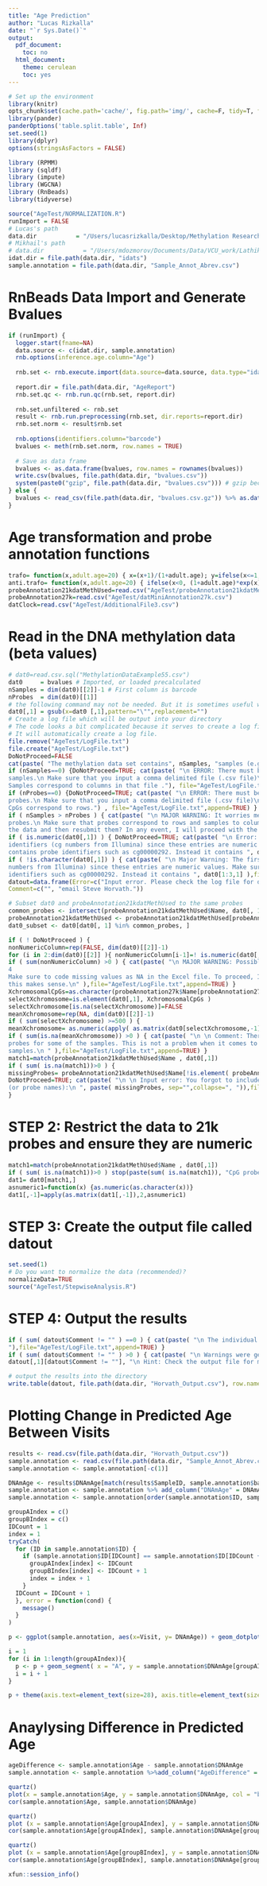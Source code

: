 ```yaml
---
title: "Age Prediction"
author: "Lucas Rizkalla"
date: "`r Sys.Date()`"
output:
  pdf_document:
    toc: no
  html_document:
    theme: cerulean
    toc: yes
---
```


```r
# Set up the environment
library(knitr)
opts_chunk$set(cache.path='cache/', fig.path='img/', cache=F, tidy=T, fig.keep='high', echo=F, dpi=100, warnings=F, message=F, comment=NA, warning=F, results='as.is', fig.width = 10, fig.height = 6) # out.width=700, 
library(pander)
panderOptions('table.split.table', Inf)
set.seed(1)
library(dplyr)
options(stringsAsFactors = FALSE)
```

```r
library (RPMM)
library (sqldf)
library (impute)
library (WGCNA)
library (RnBeads)
library(tidyverse)
```

```r
source("AgeTest/NORMALIZATION.R")
runImport = FALSE
# Lucas's path
data.dir           = "/Users/lucasrizkalla/Desktop/Methylation Research-VCU/Methylation850K/data"
# Mikhail's path
# data.dir           = "/Users/mdozmorov/Documents/Data/VCU_work/Lathika"
idat.dir = file.path(data.dir, "idats")
sample.annotation = file.path(data.dir, "Sample_Annot_Abrev.csv")
```

# RnBeads Data Import and Generate Bvalues 
```r
if (runImport) {
  logger.start(fname=NA)
  data.source <- c(idat.dir, sample.annotation)
  rnb.options(inference.age.column="Age")
  
  rnb.set <- rnb.execute.import(data.source=data.source, data.type="idat.dir")
  
  report.dir = file.path(data.dir, "AgeReport")
  rnb.set.qc <- rnb.run.qc(rnb.set, report.dir)
  
  rnb.set.unfiltered <- rnb.set
  result <- rnb.run.preprocessing(rnb.set, dir.reports=report.dir)
  rnb.set.norm <- result$rnb.set
  
  rnb.options(identifiers.column="barcode")
  bvalues <- meth(rnb.set.norm, row.names = TRUE)
  
  # Save as data frame
  bvalues <- as.data.frame(bvalues, row.names = rownames(bvalues))
  write.csv(bvalues, file.path(data.dir, "bvalues.csv"))
  system(paste0("gzip", file.path(data.dir, "bvalues.csv"))) # gzip because the file is large
} else {
  bvalues <- read_csv(file.path(data.dir, "bvalues.csv.gz")) %>% as.data.frame()
}
```

# Age transformation and probe annotation functions

```r
trafo= function(x,adult.age=20) { x=(x+1)/(1+adult.age); y=ifelse(x<=1, log( x),x-1);y }
anti.trafo= function(x,adult.age=20) { ifelse(x<0, (1+adult.age)*exp(x)-1, (1+adult.age)*x+adult.age) }
probeAnnotation21kdatMethUsed=read.csv("AgeTest/probeAnnotation21kdatMethUsed.csv")
probeAnnotation27k=read.csv("AgeTest/datMiniAnnotation27k.csv")
datClock=read.csv("AgeTest/AdditionalFile3.csv")
```

# Read in the DNA methylation data (beta values)

```r
# dat0=read.csv.sql("MethylationDataExample55.csv")
dat0     = bvalues # Imported, or loaded precalculated
nSamples = dim(dat0)[[2]]-1 # First column is barcode
nProbes  = dim(dat0)[[1]]
# the following command may not be needed. But it is sometimes useful when you use read.csv.sql
dat0[,1] = gsub(x=dat0 [,1],pattern="\"",replacement="")
# Create a log file which will be output into your directory
# The code looks a bit complicated because it serves to create a log file (for error checks etc).
# It will automatically create a log file.
file.remove("AgeTest/LogFile.txt")
file.create("AgeTest/LogFile.txt")
DoNotProceed=FALSE
cat(paste( "The methylation data set contains", nSamples, "samples (e.g. arrays) and ", nProbes, " probes."),file="AgeTest/LogFile.txt")
if (nSamples==0) {DoNotProceed=TRUE; cat(paste( "\n ERROR: There must be a data input error since there seem to be no
samples.\n Make sure that you input a comma delimited file (.csv file)\n that can be read using the R command read.csv.sql .
Samples correspond to columns in that file ."), file="AgeTest/LogFile.txt",append=TRUE) }
if (nProbes==0) {DoNotProceed=TRUE; cat(paste( "\n ERROR: There must be a data input error since there seem to be zero
probes.\n Make sure that you input a comma delimited file (.csv file)\n that can be read using the R command read.csv.sql
CpGs correspond to rows.") , file="AgeTest/LogFile.txt",append=TRUE) }
if ( nSamples > nProbes ) { cat(paste( "\n MAJOR WARNING: It worries me a lot that there are more samples than CpG
probes.\n Make sure that probes correspond to rows and samples to columns.\n I wonder whether you want to first transpose
the data and then resubmit them? In any event, I will proceed with the analysis."),file="AgeTest/LogFile.txt",append=TRUE) }
if ( is.numeric(dat0[,1]) ) { DoNotProceed=TRUE; cat(paste( "\n Error: The first column does not seem to contain probe
identifiers (cg numbers from Illumina) since these entries are numeric values. Make sure that the first column of the file
contains probe identifiers such as cg00000292. Instead it contains ", dat0[1:3,1] ),file="AgeTest/LogFile.txt",append=TRUE) }
if ( !is.character(dat0[,1]) ) { cat(paste( "\n Major Warning: The first column does not seem to contain probe identifiers (cg
numbers from Illumina) since these entries are numeric values. Make sure that the first column of the file contains CpG probe
identifiers such as cg00000292. Instead it contains ", dat0[1:3,1] ),file="AgeTest/LogFile.txt",append=TRUE) }
datout=data.frame(Error=c("Input error. Please check the log file for details","Please read the instructions carefully."),
Comment=c("", "email Steve Horvath."))

# Subset dat0 and probeAnnotation21kdatMethUsed to the same probes
common_probes <- intersect(probeAnnotation21kdatMethUsed$Name, dat0[, 1])
probeAnnotation21kdatMethUsed <- probeAnnotation21kdatMethUsed[probeAnnotation21kdatMethUsed$Name %in% common_probes, ]
dat0_subset <- dat0[dat0[, 1] %in% common_probes, ]

if ( ! DoNotProceed ) {
nonNumericColumn=rep(FALSE, dim(dat0)[[2]]-1)
for (i in 2:dim(dat0)[[2]] ){ nonNumericColumn[i-1]=! is.numeric(dat0[,i]) }
if ( sum(nonNumericColumn) >0 ) { cat(paste( "\n MAJOR WARNING: Possible input error. The following samples contain nonnumeric beta values: ", colnames(dat0)[-1][ nonNumericColumn], "\n Hint: Maybe you use the wrong symbols for missing data. 
4
Make sure to code missing values as NA in the Excel file. To proceed, I will force the entries into numeric values but make sure
this makes sense.\n" ),file="AgeTest/LogFile.txt",append=TRUE) }
XchromosomalCpGs=as.character(probeAnnotation27k$Name[probeAnnotation27k$Chr=="X"])
selectXchromosome=is.element(dat0[,1], XchromosomalCpGs )
selectXchromosome[is.na(selectXchromosome)]=FALSE
meanXchromosome=rep(NA, dim(dat0)[[2]]-1)
if ( sum(selectXchromosome) >=500 ) {
meanXchromosome= as.numeric(apply( as.matrix(dat0[selectXchromosome,-1]),2,mean,na.rm=TRUE)) }
if ( sum(is.na(meanXchromosome)) >0 ) { cat(paste( "\n \n Comment: There are lots of missing values for X chromosomal
probes for some of the samples. This is not a problem when it comes to estimating age but I cannot predict the gender of these
samples.\n " ),file="AgeTest/LogFile.txt",append=TRUE) }
match1=match(probeAnnotation21kdatMethUsed$Name , dat0[,1])
if ( sum( is.na(match1))>0 ) {
missingProbes= probeAnnotation21kdatMethUsed$Name[!is.element( probeAnnotation21kdatMethUsed$Name , dat0[,1])]
DoNotProceed=TRUE; cat(paste( "\n \n Input error: You forgot to include the following ", length(missingProbes), " CpG probes
(or probe names):\n ", paste( missingProbes, sep="",collapse=", ")),file="AgeTest/LogFile.txt",append=TRUE) } 
}
```

# STEP 2: Restrict the data to 21k probes and ensure they are numeric

```r
match1=match(probeAnnotation21kdatMethUsed$Name , dat0[,1])
if ( sum( is.na(match1))>0 ) stop(paste(sum( is.na(match1)), "CpG probes cannot be matched"))
dat1= dat0[match1,]
asnumeric1=function(x) {as.numeric(as.character(x))}
dat1[,-1]=apply(as.matrix(dat1[,-1]),2,asnumeric1)
```

# STEP 3: Create the output file called datout

```r
set.seed(1)
# Do you want to normalize the data (recommended)?
normalizeData=TRUE
source("AgeTest/StepwiseAnalysis.R")
```

# STEP 4: Output the results 

```r
if ( sum( datout$Comment != "" ) ==0 ) { cat(paste( "\n The individual samples appear to be fine.
"),file="AgeTest/LogFile.txt",append=TRUE) }
if ( sum( datout$Comment != "" ) >0 ) { cat(paste( "\n Warnings were generated for the following samples.\n",
datout[,1][datout$Comment != ""], "\n Hint: Check the output file for more details."),file="AgeTest/LogFile.txt",append=TRUE) }

# output the results into the directory
write.table(datout, file.path(data.dir, "Horvath_Output.csv"), row.names=F, sep="," )
```

# Plotting Change in Predicted Age Between Visits

```r
results <- read.csv(file.path(data.dir, "Horvath_Output.csv"))
sample.annotation <- read.csv(file.path(data.dir, "Sample_Annot_Abrev.csv"))
sample.annotation <- sample.annotation[-c(1)]

DNAmAge <- results$DNAmAge[match(results$SampleID, sample.annotation$barcode, )]
sample.annotation <- sample.annotation %>% add_column("DNAmAge" = DNAmAge, .after = "Age")
sample.annotation <- sample.annotation[order(sample.annotation$ID, sample.annotation$Visit), ]

groupAIndex = c()
groupBIndex = c()
IDCount = 1
index = 1
tryCatch(
  for (ID in sample.annotation$ID) {
    if (sample.annotation$ID[IDCount] == sample.annotation$ID[IDCount + 1]) {
      groupAIndex[index] <- IDCount
      groupBIndex[index] <- IDCount + 1
      index = index + 1
    }
  IDCount = IDCount + 1
  }, error = function(cond) {
    message()
  }
)

p <- ggplot(sample.annotation, aes(x=Visit, y= DNAmAge)) + geom_dotplot(binaxis='y', stackdir='center')

i = 1
for (i in 1:length(groupAIndex)){
  p <- p + geom_segment( x = "A", y = sample.annotation$DNAmAge[groupAIndex[i]], xend = "B", yend = sample.annotation$DNAmAge[groupBIndex[i]])
  i = i + 1
}

p + theme(axis.text=element_text(size=28), axis.title=element_text(size=32,face="bold")) + scale_y_continuous(breaks=seq(20,70,5))

```

# Anaylysing Difference in Predicted Age 
```r
ageDifference <- sample.annotation$Age - sample.annotation$DNAmAge
sample.annotation <- sample.annotation %>%add_column("AgeDifference" = ageDifference, .after = "DNAmAge")

quartz()
plot(x = sample.annotation$Age, y = sample.annotation$DNAmAge, col = "blue", xaxt = "none", yaxt = "none", xlab = "Actual", ylab = "Predicted", cex = 1, pch = 16, font = 2, cex.lab = 1.3) + mtext(side = 3, line = 1, "Predicted Vs Actual Age (Both Visits)", font = 2, cex = 1.5) + axis(1, seq(10, 70, 5), cex = 1) + axis(2, seq(10,70,5), las=2) + abline(lm(sample.annotation$DNAmAge ~ sample.annotation$Age))
cor(sample.annotation$Age, sample.annotation$DNAmAge)

quartz()
plot (x = sample.annotation$Age[groupAIndex], y = sample.annotation$DNAmAge[groupAIndex], col = "green", xaxt = "none", yaxt = "none", xlab = "Actual", ylab = "Predicted", cex = 1, pch = 16, font = 2, cex.lab = 1.3) + mtext(side = 3, line = 1, "Predicted Vs Actual Age (Visit A)", font = 2, cex = 1.5) + axis(1, seq(10, 70, 5), cex = 1) + axis(2, seq(10,70,5), las=2) + abline(lm(sample.annotation$DNAmAge[groupAIndex]~sample.annotation$Age[groupAIndex]))
cor(sample.annotation$Age[groupAIndex], sample.annotation$DNAmAge[groupAIndex])

quartz()
plot (x = sample.annotation$Age[groupBIndex], y = sample.annotation$DNAmAge[groupBIndex], col = "red", xaxt = "none", yaxt = "none", xlab = "Actual", ylab = "Predicted", cex = 1, pch = 16, font = 2, cex.lab = 1.3) + mtext(side = 3, line = 1, "Predicted Vs Actual Age (Visit B)", font = 2, cex = 1.5) + axis(1, seq(10, 70, 5), cex = 1) + axis(2, seq(10,70,5), las=2) + abline(lm(sample.annotation$DNAmAge[groupBIndex]~sample.annotation$Age[groupBIndex]))
cor(sample.annotation$Age[groupBIndex], sample.annotation$DNAmAge[groupBIndex])

```

```r
xfun::session_info()
```
